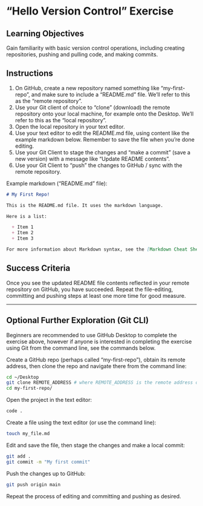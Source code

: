 # "Hello Version Control" Exercise

## Learning Objectives

Gain familiarity with basic version control operations, including creating repositories, pushing and pulling code, and making commits.

## Instructions

  1. On GitHub, create a new repository named something like "my-first-repo", and make sure to include a "README.md" file. We'll refer to this as the "remote repository".
  2. Use your Git client of choice to "clone" (download) the remote repository onto your local machine, for example onto the Desktop. We'll refer to this as the "local repository".
  3. Open the local repository in your text editor.
  4. Use your text editor to edit the README.md file, using content like the example markdown below. Remember to save the file when you're done editing.
  5. Use your Git Client to stage the changes and "make a commit" (save a new version) with a message like "Update README contents".
  6. Use your Git Client to "push" the changes to GitHub / sync with the remote repository.


Example markdown ("README.md" file):

```md
# My First Repo!

This is the README.md file. It uses the markdown language.

Here is a list:

  + Item 1
  + Item 2
  + Item 3

For more information about Markdown syntax, see the [Markdown Cheat Sheet](https://www.markdownguide.org/cheat-sheet/).
```

## Success Criteria

Once you see the updated README file contents reflected in your remote repository on GitHub, you have succeeded. Repeat the file-editing, committing and pushing steps at least one more time for good measure.

<hr>

## Optional Further Exploration (Git CLI)

Beginners are recommended to use GitHub Desktop to complete the exercise above, however if anyone is interested in completing the exercise using Git from the command line, see the commands below.

Create a GitHub repo (perhaps called "my-first-repo"), obtain its remote address, then clone the repo and navigate there from the command line:

```sh
cd ~/Desktop
git clone REMOTE_ADDRESS # where REMOTE_ADDRESS is the remote address of your GitHub repo
cd my-first-repo/
```

Open the project in the text editor:

```sh
code .
```

Create a file using the text editor (or use the command line):

```sh
touch my_file.md
```

Edit and save the file, then stage the changes and make a local commit:

```sh
git add .
git commit -m "My first commit"
```

Push the changes up to GitHub:

```sh
git push origin main

```


Repeat the process of editing and committing and pushing as desired.
